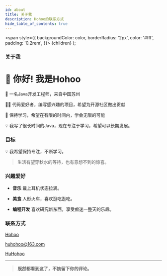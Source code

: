 ```yaml
---
id: about
title: 关于我
description: Hohoo的联系方式
hide_table_of_contents: true
---
```



  <span
    style={{
      backgroundColor: color,
      borderRadius: '2px',
      color: '#fff',
      padding: '0.2rem',
    }}>
    {children}
  </span>
);

### 关于我
# 👋 你好! 我是Hohoo

🧑 一名Java开发工程师，来自中国苏州

👨‍💻 代码爱好者，编写感兴趣的项目，希望为开源社区做出贡献

🌱 保持学习，希望在有限的时间内，学会无限的可能

💡 我写了很长时间的Java，现在专注于学习，希望可以长期发展。

### 目标

💡 我希望保持专注，不断学习。

> 生活有望穿秋水的等待，也有意想不到的惊喜。

### 兴趣爱好

- **音乐** 戴上耳机状态拉满。

- **美食** 人形火车，喜欢逛吃逛吃。

- **编程开发** 喜欢研究新东西，享受痴迷一整天的乐趣。


### 联系方式
<p style={{ display: 'flex', 'align-items': 'center', gap: '0.5rem' }}>
  <Icon icon="ri:github-line" width="20" heigth="20" />
  <a href={social.github.href}>Hohoo</a>
</p>

<p style={{ display: 'flex', 'align-items': 'center', gap: '0.5rem' }}>
  <Icon icon="ri:mail-open-line" width="20" heigth="20" />
  <a href={social.email.href}>huhohoo@163.com</a>
</p>

<p style={{ display: 'flex', 'align-items': 'center', gap: '0.5rem' }}>
  <Icon icon="ri:twitter-x-line" width="20" heigth="20" /> <a
  href={social.twitter.href}>HuHohoo</a>
</p>

---

> **<Highlight color="#12AFFA">既然都看到这了，不妨留下你的评论。</Highlight>**

<Comment />